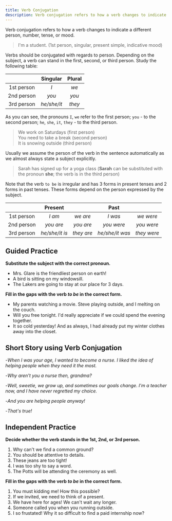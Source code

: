 ```yaml
---
title: Verb Conjugation
description: Verb conjugation refers to how a verb changes to indicate a different person, number, tense, or mood
---
```


Verb conjugation refers to how a verb changes to indicate a different person, number, tense, or mood.

> I'm a student. (1st person, singular, present simple, indicative mood)

Verbs should be conjugated with regards to person. Depending on the subject, a verb can stand in the first, second, or third person. Study the following table:

|            |  Singular   | Plural |
| :--------: | :---------: | :----: |
| 1st person |     _I_     |  _we_  |
| 2nd person |    _you_    | _you_  |
| 3rd person | _he/she/it_ | _they_ |

As you can see, the pronouns `I`, `we` refer to the first person; `you` - to the second person; `he`, `she`, `it`, `they` - to the third person.

> We work on Saturdays (first person)  
> You need to take a break (second person)  
> It is snowing outside (third person)

Usually we assume the person of the verb in the sentence automatically as we almost always state a subject explicitly.

> Sarah has signed up for a yoga class (**Sarah** can be substituted with the pronoun **she**; the verb is in the third person)

Note that the verb `to be` is irregular and has 3 forms in present tenses and 2 forms in past tenses. These forms depend on the person expressed by the subject.

|            |    Present     |            |      Past       |             |
| :--------: | :------------: | :--------: | :-------------: | :---------: |
| 1st person |     _I am_     |  _we are_  |     _I was_     |  _we were_  |
| 2nd person |   _you are_    | _you are_  |   _you were_    | _you were_  |
| 3rd person | _he/she/it is_ | _they are_ | _he/she/it was_ | _they were_ |

## Guided Practice

**Substitute the subject with the correct pronoun.**

- Mrs. Glare is the friendliest person on earth! <InfoTooltip label='She is the friendliest person on earth!' />
- A bird is sitting on my windowsill. <InfoTooltip label='It is sitting on my windowsill.' />
- The Lakers are going to stay at our place for 3 days. <InfoTooltip label='They are going to stay at our place for 3 days.' />

**Fill in the gaps with the verb _to be_ in the correct form.**

- My parents <Blank /> watching a movie. Steve <Blank /> playing outside, and I <Blank /> melting on the couch. <InfoTooltip label='are, is, am' />
- Will you <Blank /> free tonight. I'd really appreciate if we could spend the evening together. <InfoTooltip label='be' />
- It <Blank /> so cold yesterday! And as always, I had already put my winter clothes away into the closet. <InfoTooltip label='was' />

## Short Story using Verb Conjugation

-_When I was your age, I wanted to become a nurse. I liked the idea of helping people when they need it the most._

-_Why aren't you a nurse then, grandma?_

-_Well, sweetie, we grow up, and sometimes our goals change. I'm a teacher now, and I have never regretted my choice._

-_And you are helping people anyway!_

-_That's true!_

## Independent Practice

**Decide whether the verb stands in the 1st, 2nd, or 3rd person.**

1. Why can't we find a common ground? <InfoTooltip label='1st person' />
2. You should be attentive to details. <InfoTooltip label='2nd person' />
3. These jeans are too tight! <InfoTooltip label='3rd person' />
4. I was too shy to say a word. <InfoTooltip label='1st person' />
5. The Potts will be attending the ceremony as well. <InfoTooltip label='3rd person' />

**Fill in the gaps with the verb _to be_ in the correct form.**

1. You must <Blank /> kidding me! How <Blank /> this possible? <InfoTooltip label='be, is' />
2. If we <Blank /> invited, we need to think of a present. <InfoTooltip label='are' />
3. We have <Blank /> here for ages! We can't wait any longer. <InfoTooltip label='been' />
4. Someone called you when you <Blank /> running outside. <InfoTooltip label='were' />
5. I <Blank /> so frustated! Why <Blank /> it so difficult to find a paid internship now? <InfoTooltip label='am, is' />
